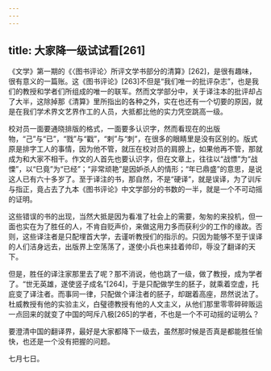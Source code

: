 ```yaml
---
---
---
```

title: 大家降一级试试看[261]
---




《文学》第一期的《〈图书评论〉所评文学书部分的清算》[262]，是很有趣味，很有意义的一篇账。这《图书评论》[263]不但是“我们唯一的批评杂志”，也是我们的教授和学者们所组成的唯一的联军。然而文学部分中，关于译注本的批评却占了大半，这除掉那《清算》里所指出的各种之外，实在也还有一个切要的原因，就是在我们学术界文艺界作工的人员，大抵都比他的实力凭空跳高一级。

校对员一面要通晓排版的格式，一面要多认识字，然而看现在的出版物，“己”与“已”，“戮”与“戳”，“剌”与“刺”，在很多的眼睛里是没有区别的。版式原是排字工人的事情，因为他不管，就压在校对员的肩膀上，如果他再不管，那就成为和大家不相干。作文的人首先也要认识字，但在文章上，往往以“战慓”为“战慄”，以“巳竟”为“已经”；“非常顽艳”是因妒杀人的情形；“年已鼎盛”的意思，是说这人已有六十多岁了。至于译注的书，那自然，不是“硬译”，就是误译，为了训斥与指正，竟占去了九本《图书评论》中文学部分的书数的一半，就是一个不可动摇的证明。

这些错误的书的出现，当然大抵是因为看准了社会上的需要，匆匆的来投机，但一面也实在为了胜任的人，不肯自贬声价，来做这用力多而获利少的工作的缘故。否则，这些译注者是只配埋首大学，去谨听教授们的指示的。只因为能够不至于误译的人们洁身远去，出版界上空荡荡了，遂使小兵也来挂着帅印，辱没了翻译的天下。

但是，胜任的译注家那里去了呢？那不消说，他也跳了一级，做了教授，成为学者了。“世无英雄，遂使竖子成名”[264]，于是只配做学生的胚子，就乘着空虚，托庇变了译注者。而事同一律，只配做个译注者的胚子，却踞着高座，昂然说法了。杜威教授有他的实验主义，白璧德教授有他的人文主义，从他们那里零零碎碎贩运一点回来的就变了中国的呵斥八极[265]的学者，不也是一个不可动摇的证明么？

要澄清中国的翻译界，最好是大家都降下一级去，虽然那时候是否真是都能胜任愉快，也还是一个没有把握的问题。

七月七日。